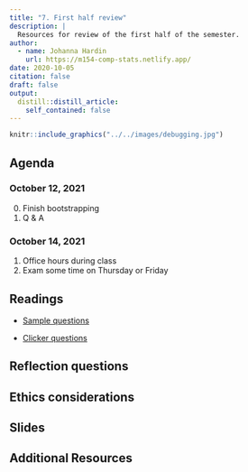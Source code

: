 ```yaml
---
title: "7. First half review"
description: |
  Resources for review of the first half of the semester.
author:
  - name: Johanna Hardin
    url: https://m154-comp-stats.netlify.app/  
date: 2020-10-05
citation: false
draft: false
output:
  distill::distill_article:
    self_contained: false
---
```



```r
knitr::include_graphics("../../images/debugging.jpg")
```



## Agenda <i class="fas fa-calendar-alt" target="_blank"></i>

### October 12, 2021

0. Finish bootstrapping
1. Q & A


### October 14, 2021

1. Office hours during class
2. Exam some time on Thursday or Friday


## Readings <i class="fas fa-book-open"></i> 

* <a href = "https://m154-comp-stats.netlify.app/slides/Math154_SampleQ1_f21.pdf" target = "_blank">Sample questions</a>

* <a href = "https://m154-comp-stats.netlify.app/slides/iClickMath154_f21_to_post.docx" target = "_blank">Clicker questions</a>

## Reflection questions <i class="fas fa-lightbulb"></i>




## Ethics considerations <i class="fas fa-balance-scale"></i> 



## Slides <i class="fas fa-desktop"></i> 



## Additional Resources <i class="fas fa-laptop"></i> 





